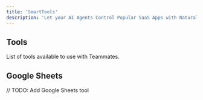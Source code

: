 ```yaml
---
title: 'SmartTools'
description: 'Let your AI Agents Control Popular SaaS Apps with Natural Language'
---
```


## Tools

List of tools available to use with Teammates.

## Google Sheets

// TODO: Add Google Sheets tool